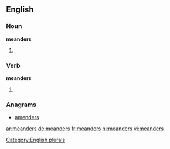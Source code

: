 ==English==

===Noun===
'''meanders'''

# {{plural of|meander}}

===Verb===
'''meanders'''

# {{en-third-person singular of|meander}}

===Anagrams===
* [[amenders#English|amenders]]

[[Category:English plurals]]

[[ar:meanders]]
[[de:meanders]]
[[fr:meanders]]
[[nl:meanders]]
[[vi:meanders]]